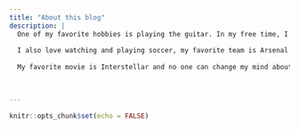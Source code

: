 ```yaml
---
title: "About this blog"
description: |
  One of my favorite hobbies is playing the guitar. In my free time, I enjoy learning fingerstyle variations of some of my favorite songs! I began teaching myself  3 years ago with the majority of my learning coming from YouTube videos. It's not as intimidating as it may seem! 
  
  I also love watching and playing soccer, my favorite team is Arsenal and on an international level I would probably support Belgium.
  
  My favorite movie is Interstellar and no one can change my mind about thinking that is the greatest movie ever. 
  
  

---
```


```r
knitr::opts_chunk$set(echo = FALSE)
```

